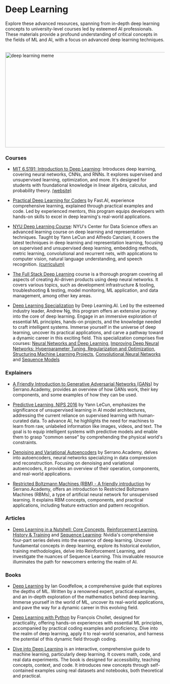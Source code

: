 # Deep Learning

Explore these advanced resources, spanning from in-depth deep learning concepts to university-level courses led by esteemed AI professionals. These materials provide a profound understanding of critical concepts in the fields of ML and AI, with a focus on advanced deep learning techniques.

<br/>


<div style={{ position: "relative" }}>
  <Image
    src="/static/img/memes/dlMeme.png"
    alt="deep learning meme"
    height="300"
    width="850"
    priority
  />
</div>

### Courses

- [MIT 6.S191: Introduction to Deep Learning](https://www.youtube.com/playlist?list=PLtBw6njQRU-rwp5__7C0oIVt26ZgjG9NI): Introduces deep learning, covering neural networks, CNNs, and RNNs. It explores supervised and unsupervised learning, optimization, and more. It's designed for students with foundational knowledge in linear algebra, calculus, and probability theory. [(website)](http://introtodeeplearning.com/)

- [Practical Deep Learning for Coders](https://course.fast.ai/) by Fast.AI, experience comprehensive learning, explained through practical examples and code. Led by experienced mentors, this program equips developers with hands-on skills to excel in deep learning's real-world applications.

- [NYU Deep Learning Course](https://atcold.github.io/NYU-DLSP21/): NYU's Center for Data Science offers an advanced learning course on deep learning and representation techniques. Taught by Yann LeCun and Alfredo Canziani, it covers the latest techniques in deep learning and representation learning, focusing on supervised and unsupervised deep learning, embedding methods, metric learning, convolutional and recurrent nets, with applications to computer vision, natural language understanding, and speech recognition. [(curriculum)](https://cds.nyu.edu/deep-learning/)

- [The Full Stack Deep Learning](https://fullstackdeeplearning.com/course/2022/) course is a thorough program covering all aspects of creating AI-driven products using deep neural networks. It covers various topics, such as development infrastructure & tooling, troubleshooting & testing, model monitoring, ML application, and data management, among other key areas.

- [Deep Learning Specialization](https://www.deeplearning.ai/courses/deep-learning-specialization/) by Deep Learning.AI. Led by the esteemed industry leader, Andrew Ng, this program offers an extensive journey into the core of deep learning. Engage in an immersive exploration of essential ML principles, hands-on projects, and the knowledge needed to craft intelligent systems. Immerse yourself in the universe of deep learning, uncover its practical applications, and carve a pathway toward a dynamic career in this exciting field. This specialization comprises five courses:
  [Neural Networks and Deep Learning](https://www.coursera.org/learn/neural-networks-deep-learning?specialization=deep-learning),
  [Improving Deep Neural Networks: Hyperparameter Tuning, Regularization and Optimization](https://www.coursera.org/learn/deep-neural-network?specialization=deep-learning),
  [Structuring Machine Learning Projects](https://www.coursera.org/learn/machine-learning-projects?specialization=deep-learning),
  [Convolutional Neural Networks](https://www.coursera.org/learn/convolutional-neural-networks?specialization=deep-learning) and
  [Sequence Models](https://www.coursera.org/learn/nlp-sequence-models?specialization=deep-learning)

### Explainers

- [A Friendly Introduction to Generative Adversarial Networks (GANs)](https://youtu.be/8L11aMN5KY8) by Serrano.Academy, provides an overview of how GANs work, their key components, and some examples of how they can be used. 

- [Predictive Learning, NIPS 2016](https://www.youtube.com/watch?v=Ount2Y4qxQo&t=1072s) by Yann LeCun, emphasizes the significance of unsupervised learning in AI model architectures, addressing the current reliance on supervised learning with human-curated data. To advance AI, he highlights the need for machines to learn from raw, unlabeled information like images, videos, and text. The goal is to equip intelligent systems with predictive models and enable them to grasp "common sense" by comprehending the physical world's constraints.

- [Denoising and Variational Autoencoders](https://youtu.be/SSXDkfiPs7c) by Serrano.Academy, delves into autoencoders, neural networks specializing in data compression and reconstruction. Focusing on denoising and variational autoencoders, it provides an overview of their operation, components, and real-world applications.

- [Restricted Boltzmann Machines (RBM) - A friendly introduction](https://www.youtube.com/watch?v=Fkw0_aAtwIw&t=886s) by Serrano.Academy, offers an introduction to Restricted Boltzmann Machines (RBMs), a type of artificial neural network for unsupervised learning. It explains RBM concepts, components, and practical applications, including feature extraction and pattern recognition. 

### Articles

- [Deep Learning in a Nutshell: Core Concepts](https://developer.nvidia.com/blog/deep-learning-nutshell-core-concepts/), [Reinforcement Learning](https://developer.nvidia.com/blog/deep-learning-nutshell-reinforcement-learning/), [History & Training](https://developer.nvidia.com/blog/deep-learning-nutshell-history-training/) and [Sequence Learning](https://developer.nvidia.com/blog/deep-learning-nutshell-sequence-learning/): Nvidia's comprehensive four-part series delves into the essence of deep learning. Uncover fundamental concepts in deep learning, explore its historical evolution, training methodologies, delve into Reinforcement Learning, and investigate the nuances of Sequence Learning. This invaluable resource illuminates the path for newcomers entering the realm of AI.

### Books

- [Deep Learning](https://www.deeplearningbook.org/) by Ian Goodfellow, a comprehensive guide that explores the depths of ML. Written by a renowned expert, practical examples, and an in-depth exploration of the mathematics behind deep learning. Immerse yourself in the world of ML, uncover its real-world applications, and pave the way for a dynamic career in this evolving field.

- [Deep Learning with Python](https://www.goodreads.com/en/book/show/33986067) by François Chollet, designed for practicality, offering hands-on experiences with essential ML principles, accompanied by practical coding examples and proficiency. Dive into the realm of deep learning, apply it to real-world scenarios, and harness the potential of this dynamic field through coding.

- [Dive into Deep Learning](https://d2l.ai/index.html) is an interactive, comprehensive guide to machine learning, particularly deep learning. It covers math, code, and real data experiments. The book is designed for accessibility, teaching concepts, context, and code. It introduces new concepts through self-contained examples using real datasets and notebooks, both theoretical and practical.